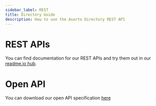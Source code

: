 ```yaml
---
sidebar_label: REST
title: Directory Guide
description: How to use the Aserto Directory REST API
---
```


# REST APIs
You can find documentation for our REST APIs and try them out in our [readme.io hub](https://aserto.readme.io/reference).

# Open API
You can download our open API specification [here](https://directory.ronen.eng.aserto.com/openapi.json)